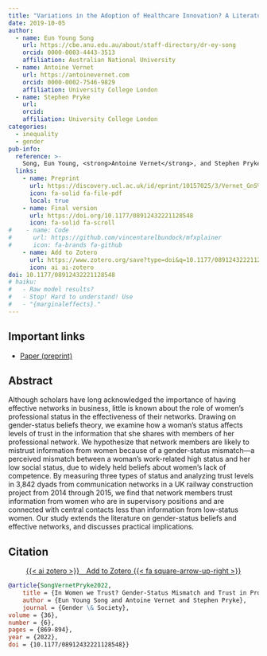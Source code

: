 ```yaml
---
title: "Variations in the Adoption of Healthcare Innovation? A Literature Review"
date: 2019-10-05
author:
  - name: Eun Young Song
    url: https://cbe.anu.edu.au/about/staff-directory/dr-ey-song
    orcid: 0000-0003-4443-3513
    affiliation: Australian National University
  - name: Antoine Vernet
    url: https://antoinevernet.com
    orcid: 0000-0002-7546-9829
    affiliation: University College London
  - name: Stephen Pryke
    url: 
    orcid: 
    affiliation: University College London
categories:
  - inequality
  - gender
pub-info:
  reference: >-
    Song, Eun Young, <strong>Antoine Vernet</strong>, and Stephen Pryke, "In Women we Trust? Gender-Status Mismatch and Trust in Professional Networks," <em>Gender and Society</em> (2022), doi: <a href="https://doi.org/10.1177/08912432221128548"><code>10.1177/08912432221128548/</code></a>
  links:
    - name: Preprint
      url: https://discovery.ucl.ac.uk/id/eprint/10157025/3/Vernet_GnS%20Manuscript_RnR2_210622_cut.pdf
      icon: fa-solid fa-file-pdf
      local: true
    - name: Final version
      url: https://doi.org/10.1177/08912432221128548
      icon: fa-solid fa-scroll
#    - name: Code
#      url: https://github.com/vincentarelbundock/mfxplainer
#      icon: fa-brands fa-github
    - name: Add to Zotero
      url: https://www.zotero.org/save?type=doi&q=10.1177/08912432221128548
      icon: ai ai-zotero
doi: 10.1177/08912432221128548
# haiku:
#   - Raw model results?
#   - Stop! Hard to understand! Use
#   - "{marginaleffects}."
---
```


## Important links

- [Paper (preprint)](https://discovery.ucl.ac.uk/id/eprint/10157025/3/Vernet_GnS%20Manuscript_RnR2_210622_cut.pdf)
<!-- - [GitHub repository](https://github.com/vincentarelbundock/mfxplainer) -->


## Abstract

Although scholars have long acknowledged the importance of having effective networks in business, little is known about the role of women’s professional status in the effectiveness of their networks. Drawing on gender-status beliefs theory, we examine how a woman’s status affects levels of trust in the information that she shares with members of her professional network. We hypothesize that network members are likely to mistrust information from women because of a gender-status mismatch—a perceived mismatch between a woman’s work-related high status and her low social status, due to widely held beliefs about women’s lack of competence. By measuring three types of status and analyzing trust levels in 3,842 dyads from communication networks in a UK railway construction project from 2014 through 2015, we find that network members trust information from women who are in supervisory positions and are connected with central contacts less than information from low-status women. Our study extends the literature on gender-status beliefs and effective networks, and discusses practical implications.

<!--
## Important figures

![Figure 2: Predicted probability of impartiality by levels of equality and democracy](mfxplainer-fig2.png)

![Figure 4: Tangents to the prediction function at 25 and 50](mfxplainer-fig4.png)

-->

## Citation

<p class="buttons" style="text-align:center;">
<a class="btn btn-danger" target="_blank" href="https://www.zotero.org/save?type=doi&q=10.1177/08912432221128548">{{< ai zotero >}}&emsp;Add to Zotero {{< fa square-arrow-up-right >}}</a>
</p>

```bibtex
@article{SongVernetPryke2022,
    title = {In Women we Trust? Gender-Status Mismatch and Trust in Professional Networks},
    author = {Eun Young Song and Antoine Vernet and Stephen Pryke},
    journal = {Gender \& Society},
volume = {36},
number = {6},
pages = {869-894},
year = {2022},
doi = {10.1177/08912432221128548}}
```

